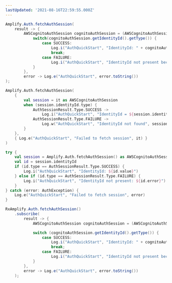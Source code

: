 ```yaml
---
lastUpdated: '2021-08-16T22:59:55.000Z'
---
```

<BlockSwitcher>
<Block name="Java">

```java
Amplify.Auth.fetchAuthSession(
    result -> {
        AWSCognitoAuthSession cognitoAuthSession = (AWSCognitoAuthSession) result;
            switch(cognitoAuthSession.getIdentityId().getType()) {
                case SUCCESS:
                    Log.i("AuthQuickStart", "IdentityId: " + cognitoAuthSession.getIdentityId().getValue());
                    break;
                case FAILURE:
                    Log.i("AuthQuickStart", "IdentityId not present because: " + cognitoAuthSession.getIdentityId().getError().toString());
            }
        },
        error -> Log.e("AuthQuickStart", error.toString())
);
```

</Block>
<Block name="Kotlin - Callbacks">

```kotlin
Amplify.Auth.fetchAuthSession(
    {
        val session = it as AWSCognitoAuthSession
        when (session.identityId.type) {
            AuthSessionResult.Type.SUCCESS ->
                Log.i("AuthQuickStart", "IdentityId = ${session.identityId.value}")
            AuthSessionResult.Type.FAILURE ->
                Log.w("AuthQuickStart", "IdentityId not found", session.identityId.error)
        }
    },
    { Log.e("AuthQuickStart", "Failed to fetch session", it) }
)
```

</Block>
<Block name="Kotlin - Coroutines (Beta)">

```kotlin
try {
    val session = Amplify.Auth.fetchAuthSession() as AWSCognitoAuthSession
    val id = session.identityId
    if (id.type == AuthSessionResult.Type.SUCCESS) {
        Log.i("AuthQuickStart", "IdentityId: ${id.value}")
    } else if (id.type == AuthSessionResult.Type.FAILURE) {
        Log.i("AuthQuickStart", "IdentityId not present: ${id.error}")
    }
} catch (error: AuthException) {
    Log.e("AuthQuickStart", "Failed to fetch session", error)
}
```

</Block>
<Block name="RxJava">

```java
RxAmplify.Auth.fetchAuthSession()
    .subscribe(
        result -> {
            AWSCognitoAuthSession cognitoAuthSession = (AWSCognitoAuthSession) result;

            switch (cognitoAuthSession.getIdentityId().getType()) {
                case SUCCESS:
                    Log.i("AuthQuickStart", "IdentityId: " + cognitoAuthSession.getIdentityId().getValue());
                    break;
                case FAILURE:
                    Log.i("AuthQuickStart", "IdentityId not present because: " + cognitoAuthSession.getIdentityId().getError().toString());
            }
        },
        error -> Log.e("AuthQuickStart", error.toString())
    );
```

</Block>
</BlockSwitcher>

